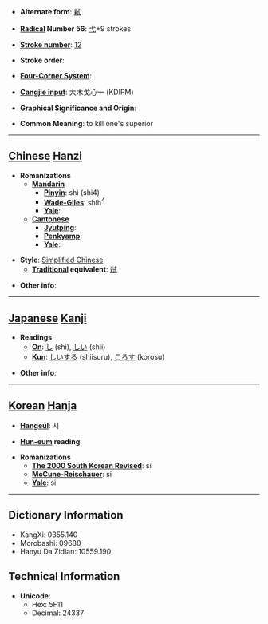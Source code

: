 * '''Alternate form''': [[弒]]

* '''[[Wiktionary:Chinese radical index| Radical]] Number 56''': [[Wiktionary:Chinese radical index 弋|弋]]+9 strokes

* '''[[Wiktionary:Chinese total strokes index|Stroke number]]''': [[Wiktionary:Chinese total strokes index 12|12]]

* '''Stroke order''': 

* '''[[Wiktionary:Chinese four corner index|Four-Corner System]]''': 

* '''[[Wiktionary:Chinese Cangjie index|Cangjie input]]''': 大木戈心一 (KDIPM)

* '''Graphical Significance and Origin''': 

* '''Common Meaning''': to kill one's superior

----

== [[Chinese]] [[Hanzi]] ==

* '''Romanizations'''
** '''[[Mandarin]]'''
*** '''[[Pinyin]]''': shì (shi4)
*** '''[[Wade-Giles]]''': shih<sup>4</sup>
*** '''[[Yale]]''': 
** '''[[Cantonese]]'''
*** '''[[Jyutping]]''':
*** '''[[Penkyamp]]''': 
*** '''[[Yale]]''': 

* '''Style''': [[Simplified Chinese]] 
** '''[[Traditional Chinese|Traditional]] equivalent''': [[弒]]

* '''Other info''': 

----

== [[Japanese]] [[Kanji]] ==

* '''Readings'''
** '''[[On]]''': [[し]] (shi), [[しい]] (shii)
** '''[[Kun]]''': [[しいする]] (shiisuru), [[ころす]] (korosu)

* '''Other info''':  

----

== [[Korean]] [[Hanja]] ==

* '''[[Hangeul]]''': 시

* '''[[Hun-eum]] reading''': 

* '''Romanizations'''
** '''[[The 2000 South Korean Revised Romanization|The 2000 South Korean Revised]]''': si
** '''[[McCune-Reischauer]]''': si
** '''[[Yale]]''': si

----

== Dictionary Information ==

* KangXi: 0355.140
* Morobashi: 09680
* Hanyu Da Zidian: 10559.190

== Technical Information ==

* '''Unicode''':
** Hex: 5F11
** Decimal: 24337